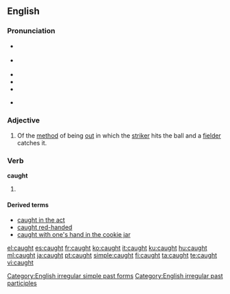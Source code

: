 ==English==

{{rank|struck|man's|write|651|caught|below|window|instead}}

===Pronunciation===
*{{a|UK}} {{IPA|/kɔːt/}}
*{{a|US}} {{a|Canada}} {{IPAchar|/kɑːt/}}
*{{audio|en-us-caught.ogg|Audio (US)}}
*{{audio|en-us-inlandnorth-caught.ogg|Audio (US-Inland North)}}
*{{audio|en-au-caught.ogg|Audio (Australia)}}
*{{audio|en-uk-caught.ogg|Audio (UK)}}
*:{{rhymes|ɔːt}}

===Adjective===
{{en-adj|-}}

# {{cricket}} Of the [[method]] of being [[out]] in which the [[striker]] hits the ball and a [[fielder]] catches it.

===Verb===
'''caught'''

# {{past of|[[catch]]}}

====Derived terms====
*[[caught in the act]]
*[[caught red-handed]]
*[[caught with one's hand in the cookie jar]]

[[Category:English irregular simple past forms]]
[[Category:English irregular past participles]]

[[el:caught]]
[[es:caught]]
[[fr:caught]]
[[ko:caught]]
[[it:caught]]
[[ku:caught]]
[[hu:caught]]
[[ml:caught]]
[[ja:caught]]
[[pt:caught]]
[[simple:caught]]
[[fi:caught]]
[[ta:caught]]
[[te:caught]]
[[vi:caught]]